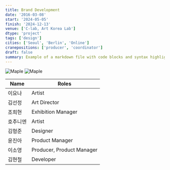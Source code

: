 ```yaml
---
title: Brand Development
date: '2016-03-08'
start: '2024-05-05'
finish: '2024-12-13'
venue: ['C-lab, Art Korea Lab']
dtype: 'project'
tags: ['design']
cities: ['Seoul', 'Berlin', 'Online']
cranepositions: ['producer', 'coordinator']
draft: false
summary: Example of a markdown file with code blocks and syntax highlighting
---
```


![Maple](/static/images/aisthesis-savage/1.webp)
![Maple](/static/images/aisthesis-savage/2.webp)

| Name     | Roles                     |
| -------- | ------------------------- |
| 이요나   | Artist                    |
| 김선정   | Art Director              |
| 조희현   | Exhibition Manager        |
| 호추니엔 | Artist                    |
| 김형준   | Designer                  |
| 윤진아   | Product Manager           |
| 이소영   | Producer, Product Manager |
| 김현철   | Developer                 |
